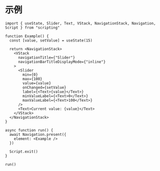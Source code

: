 # 示例

```tsx
import { useState, Slider, Text, VStack, NavigationStack, Navigation, Script } from "scripting"

function Example() {
  const [value, setValue] = useState(15)

  return <NavigationStack>
    <VStack
      navigationTitle={"Slider"}
      navigationBarTitleDisplayMode={"inline"}
    >
      <Slider
        min={0}
        max={100}
        value={value}
        onChanged={setValue}
        label={<Text>{value}</Text>}
        minValueLabel={<Text>0</Text>}
        maxValueLabel={<Text>100</Text>}
      />
      <Text>Current value: {value}</Text>
    </VStack>
  </NavigationStack>
}

async function run() {
  await Navigation.present({
    element: <Example />
  })

  Script.exit()
}

run()
```